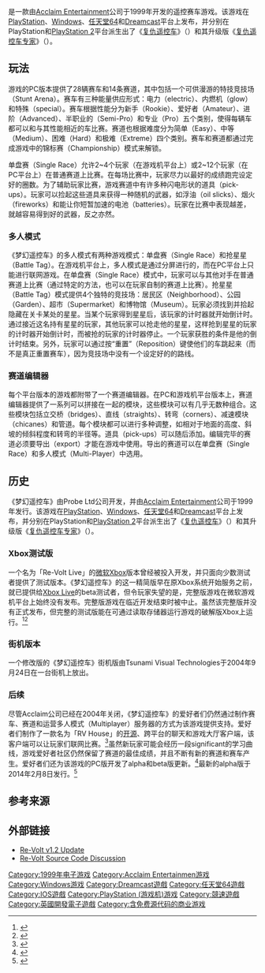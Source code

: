 {{Expand English|Re-Volt|topic=vg|time=2015-01-06T06:43:46+00:00}}
{{NoteTA
| G1=Games
}}
{{Infobox VG
| title= 梦幻遥控车
| english = Re-Volt
| image=<!-- Re-Volt Coverart.png -->
| developer=[[Probe_Ltd|Probe Ltd]]<br />[[Acclaim_Cheltenham|Acclaim Cheltenham]]<br />[[Big_Bit_Ltd|Big Bit Ltd]]（iOS）<br />[[WeGo_Interactive|WeGo Interactive]]（Android）
| publisher=[[Acclaim_Entertainment|Acclaim Entertainment]]<br />[[Throwback_Entertainment|Throwback Entertainment]]<br />[[Big_Bit_Ltd|Big Bit Ltd]]（iOS）<br />[[WeGo_Interactive|WeGo Interactive]]（Android）
| designer=Paul Phippen<br />Simon Harrison
| engine=Modified GT Engine<br />[[Marmalade_(软件)|Marmalade]]（Android）
| released={{Infobox VG/C|1999年7月31日| '''Windows'''{{Vgrelease|NA|1999年7月31日|EU|1999年}} '''PlayStation'''{{Vgrelease|NA|1999年7月31日|EU|1999年|JP|2000年1月6日}} '''任天堂64''' {{Vgrelease|NA|1999年7月31日|EU|1999年3月9日}} '''Dreamcast''' {{Vgrelease|NA|1999年12月17日|EU|2000年|JP|2000年7月13日}} '''iOS''' <br />2012年10月4日 <br /> '''Android''' <br/> 2013年4月24日}} 
| genre=[[竞速游戏|竞速游戏]]
| modes=[[单人电子游戏|单人]]、[[多人电子游戏|多人游戏]]
| platforms=[[PlayStation|PlayStation]]、[[Microsoft_Windows|Microsoft Windows]]、[[任天堂64|任天堂64]]、[[Dreamcast|Dreamcast]]、[[iOS|iOS]]、[[Android|Android]]
| media=
}}
{{Vgname|梦幻遥控车|en=Re-Volt}}是一款由[[Acclaim_Entertainment|Acclaim Entertainment]]公司于1999年开发的遥控赛车游戏。该游戏在[[PlayStation|PlayStation]]、[[Windows|Windows]]、[[任天堂64|任天堂64]]和[[Dreamcast|Dreamcast]]平台上发布，并分别在PlayStation和[[PlayStation_2|PlayStation 2]]平台派生出了《[[复仇遥控车|复仇遥控车]]》（{{lang|en|''RC Revenge''}}）和其升级版《[[复仇遥控车专家|复仇遥控车专家]]》（{{lang|en|''RC Revenge Pro''}}）。

==玩法==
游戏的PC版本提供了28辆赛车和14条赛道，其中包括一个可供漫游的特技竞技场（Stunt Arena）。赛车有三种能量供应形式：电力（electric）、内燃机（glow）和特殊（special）。赛车根据性能分为新手（Rookie）、爱好者（Amateur）、进阶（Advanced）、半职业的（Semi-Pro）和专业（Pro）五个类别，使得每辆车都可以和与其性能相近的车比赛。赛道也根据难度分为简单（Easy）、中等（Medium）、困难（Hard）和极难（Extreme）四个类别。赛车和赛道都通过完成游戏中的锦标赛（Championship）模式来解锁。

单盘赛（Single Race）允许2~4个玩家（在游戏机平台上）或2~12个玩家（在PC平台上）在普通赛道上比赛。在每场比赛中，玩家尽力以最好的成绩跑完设定好的圈数。为了辅助玩家比赛，游戏赛道中有许多种闪电形状的道具（pick-ups）。玩家可以捡起这些道具来获得一种随机的武器，如浮油（oil slicks）、烟火（fireworks）和能让你短暂加速的电池（batteries）。玩家在比赛中表现越差，就越容易得到好的武器，反之亦然。

===多人模式===
《梦幻遥控车》的多人模式有两种游戏模式：单盘赛（Single Race）和抢星星（Battle Tag）。在游戏机平台上，多人模式是通过分屏进行的，而在PC平台上只能进行联网游戏。在单盘赛（Single Race）模式中，玩家可以与其他对手在普通赛道上比赛（通过特定的方法，也可以在玩家自制的赛道上比赛）。抢星星（Battle Tag）模式提供4个独特的竞技场：居民区（Neighborhood）、公园（Garden）、超市（Supermarket）和博物馆（Museum）。玩家必须找到并拾起隐藏在关卡某处的星星。当某个玩家得到星星后，该玩家的计时器就开始倒计时。通过接近这名持有星星的玩家，其他玩家可以抢走他的星星，这样抢到星星的玩家的计时器开始倒计时，而被抢的玩家的计时器停止。一个玩家获胜的条件是他的倒计时结束。另外，玩家可以通过按“重置”（Reposition）键使他们的车跳起来（而不是真正重置赛车），因为竞技场中没有一个设定好的的路线。

===赛道编辑器===
每个平台版本的游戏都附带了一个赛道编辑器。在PC和游戏机平台版本上，赛道编辑器提供了一系列可以拼接在一起的模块，这些模块可以有几乎无数种组合。这些模块包括立交桥（bridges）、直线（straights）、转弯（corners）、减速模块（chicanes）和管道。每个模块都可以进行多种调整，如相对于地面的高度、斜坡的倾斜程度和转弯的半径等。道具（pick-ups）可以随后添加。编辑完毕的赛道必须要导出（export）才能在游戏中使用。导出的赛道可以在单盘赛（Single Race）和多人模式（Multi-Player）中选用。

==历史==
《梦幻遥控车》由Probe Ltd公司开发，并由[[Acclaim_Entertainment|Acclaim Entertainment]]公司于1999年发行。该游戏在[[PlayStation|PlayStation]]、[[Windows|Windows]]、[[任天堂64|任天堂64]]和[[Dreamcast|Dreamcast]]平台上发布，并分别在PlayStation和[[PlayStation_2|PlayStation 2]]平台派生出了《[[复仇遥控车|复仇遥控车]]》（{{lang|en|''RC Revenge''}}）和其升级版《[[复仇遥控车专家|复仇遥控车专家]]》（{{lang|en|''RC Revenge Pro''}}）。

===Xbox测试版===
一个名为「Re-Volt Live」的[[微软|微软]][[Xbox|Xbox]]版本曾经被投入开发，并只面向少数测试者提供了测试版本。《梦幻遥控车》的这一精简版早在原Xbox系统开始服务之前，就已提供给[[Xbox_Live|Xbox Live]]的beta测试者，但令玩家失望的是，完整版游戏在微软游戏机平台上始终没有发布。完整版游戏在临近开发结束时被中止。虽然该完整版并没有正式发布，但完整的测试版能在可通过读取存储器运行游戏的破解版Xbox上运行。<ref>{{cite web |url=http://www.theisozone.com/downloads/xbox/xbox-isos/re-volt-unreleased-xbox-game-eur |title=Re-Volt (UNRELEASED XBOX GAME) |work=The Iso Zone |accessdate=2013-07-21 |archive-url=https://web.archive.org/web/20180818060939/http://www.theisozone.com/downloads/xbox/xbox-isos/re-volt-unreleased-xbox-game-eur/ |archive-date=2018-08-18 |dead-url=yes }}</ref><ref>{{cite web |url=http://digiex.net/downloads/download-center-2-0/consoles-homebrew/8502-xbox-revolt-alpha-download-xbox-full-unreleased-game.html |title=[Xbox] Revolt (Alpha) Download for Xbox (Full Unreleased Game) |work=Digiex.net |date=2011-05-11 |accessdate=2013-07-21 |archive-date=2016-12-28 |archive-url=https://web.archive.org/web/20161228033354/http://digiex.net/downloads/download-center-2-0/consoles-homebrew/8502-xbox-revolt-alpha-download-xbox-full-unreleased-game.html |dead-url=no }}</ref>

===街机版本===
一个修改版的《梦幻遥控车》街机版由Tsunami Visual Technologies于2004年9月24日在一台街机上放出。

===后续===
尽管Acclaim公司已经在2004年关闭，《梦幻遥控车》的爱好者们仍然通过制作赛车、赛道和运营多人模式（Multiplayer）服务器的方式为该游戏提供支持。爱好者们制作了一款名为「RV House」的[[开源|开源]]、跨平台的聊天和游戏大厅客户端，该客户端可以让玩家们联网比赛。<ref>{{cite web |url=http://rvhouse.revoltzone.net/index.php?section=downloads |title=RV House WWW |accessdate=2013-07-21 |archive-date=2013-10-29 |archive-url=https://web.archive.org/web/20131029210221/http://rvhouse.revoltzone.net/index.php?section=downloads |dead-url=no }}</ref>虽然新玩家可能会经历一段significant的学习曲线，游戏爱好者社区仍然保留了赛道的最佳成绩，并且不断有新的赛道和赛车产生。爱好者们还为该游戏的PC版开发了alpha和beta版更新。<ref>{{cite web |url=http://appdb.winehq.org/objectManager.php?sClass=application&iId=3151 |title=WineHQ - Re-Volt |accessdate=2013-07-21 |archive-date=2013-05-17 |archive-url=https://web.archive.org/web/20130517200023/http://appdb.winehq.org/objectManager.php?sClass=application&iId=3151 |dead-url=no }}</ref>最新的alpha版于2014年2月8日发行。<ref>{{cite web |url=http://rv12.revoltzone.net/downloads.php |title=Re-Volt v1.2 Update - Downloads |accessdate=2013-07-21 |archive-date=2013-08-01 |archive-url=https://web.archive.org/web/20130801012021/http://rv12.revoltzone.net/downloads.php |dead-url=no }}</ref>

== 参考来源 ==
{{reflist}}

== 外部链接 ==
*[http://rv12.revoltzone.net/ Re-Volt v1.2 Update] {{Wayback|url=http://rv12.revoltzone.net/ |date=20141008005236 }}
*[http://www.betaarchive.com/forum/viewtopic.php?f=14&t=21160 Re-Volt Source Code Discussion] {{Wayback|url=http://www.betaarchive.com/forum/viewtopic.php?f=14&t=21160 |date=20111210155014 }}

[[Category:1999年电子游戏|Category:1999年电子游戏]]
[[Category:Acclaim_Entertainmen游戏|Category:Acclaim Entertainmen游戏]]
[[Category:Windows游戏|Category:Windows游戏]]
[[Category:Dreamcast遊戲|Category:Dreamcast遊戲]]
[[Category:任天堂64遊戲|Category:任天堂64遊戲]]
[[Category:IOS遊戲|Category:IOS遊戲]]
[[Category:PlayStation_(游戏机)游戏|Category:PlayStation (游戏机)游戏]]
[[Category:競速遊戲|Category:競速遊戲]]
[[Category:英國開發電子遊戲|Category:英國開發電子遊戲]]
[[Category:含免费源代码的商业游戏|Category:含免费源代码的商业游戏]]